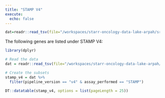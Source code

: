 ```yaml
---
title: "STAMP V4"
execute:
  echo: false
---
```



```r
dat=readr::read_tsv(file="/workspaces/starr-oncology-data-lake-arpah/src/stamp_data_dict/oncology_stamp_metadata.tsv")

```

The following genes are listed under STAMP V4:

```r
library(dplyr)

# Read the data
dat = readr::read_tsv(file="/workspaces/starr-oncology-data-lake-arpah/src/stamp_data_dict/oncology_stamp_metadata.tsv")

# Create the subsets
stamp_v4 = dat %>% 
  filter(pipeline_version == "v4" & assay_performed == "STAMP")

DT::datatable(stamp_v4, options = list(pageLength = 25))
```